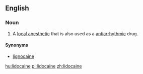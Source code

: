 {{also|lidocaïne}}
==English==

===Noun===
{{wikipedia}}
{{en-noun|-}}

# {{medicine}} A [[local anesthetic]] that is also used as a [[antiarrhythmic]] drug.

====Synonyms====
* [[lignocaine]]

[[hu:lidocaine]]
[[pl:lidocaine]]
[[zh:lidocaine]]